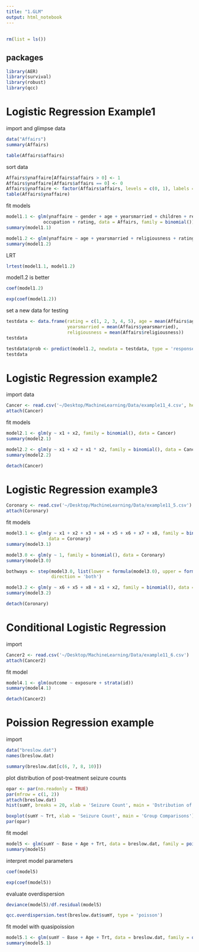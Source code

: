 ```yaml
---
title: "1.GLM"
output: html_notebook
---
```

## 
```r
rm(list = ls())
```

## packages
```r
library(AER)
library(survival)
library(robust)
library(qcc)
```

# Logistic Regression Example1

import and glimpse data
```r
data("Affairs")
summary(Affairs)
```

```r
table(Affairs$affairs)
```

sort data
```r
Affairs$ynaffaire[Affairs$affairs > 0] <- 1
Affairs$ynaffaire[Affairs$affairs == 0] <- 0
Affairs$ynaffaire <- factor(Affairs$affairs, levels = c(0, 1), labels = c('No', 'Yes'))
table(Affairs$ynaffaire)
```

fit models
```r
model1.1 <- glm(ynaffaire ~ gender + age + yearsmarried + children + religiousness + education + 
              occupation + rating, data = Affairs, family = binomial())
summary(model1.1)
```

```r
model1.2 <- glm(ynaffaire ~ age + yearsmarried + religiousness + rating, data = Affairs, family = binomial())
summary(model1.2)
```

LRT
```r
lrtest(model1.1, model1.2)
```

model1.2 is better
```r
coef(model1.2)
```

```r
exp(coef(model1.2))
```

set a new data for testing
```r
testdata <- data.frame(rating = c(1, 2, 3, 4, 5), age = mean(Affairs$age), 
                       yearsmarried = mean(Affairs$yearsmarried), 
                       religiousness = mean(Affairs$religiousness))
testdata
```

```r
testdata$prob <- predict(model1.2, newdata = testdata, type = 'response')
testdata
```


# Logistic Regression example2

import data
```r
Cancer <- read.csv('~/Desktop/MachineLearning/Data/example11_4.csv', header = TRUE, sep = ',')
attach(Cancer)
```

fit models
```r
model2.1 <- glm(y ~ x1 + x2, family = binomial(), data = Cancer)
summary(model2.1)
```

```r
model2.2 <- glm(y ~ x1 + x2 + x1 * x2, family = binomial(), data = Cancer)
summary(model2.2)
```

```r
detach(Cancer)
```


# Logistic Regression example3

```r
Coronary <- read.csv('~/Desktop/MachineLearning/Data/example11_5.csv')
attach(Coronary)
```

fit models
```r
model3.1 <- glm(y ~ x1 + x2 + x3 + x4 + x5 + x6 + x7 + x8, family = binomial(), 
                data = Coronary)
summary(model3.1)
```

```r
model3.0 <- glm(y ~ 1, family = binomial(), data = Coronary)
summary(model3.0)
```

```r
bothways <- step(model3.0, list(lower = formula(model3.0), upper = formula(model3.1)), 
                 direction = 'both')
```

```r
model3.2 <- glm(y ~ x6 + x5 + x8 + x1 + x2, family = binomial(), data = Coronary)
summary(model3.2)
```

```r
detach(Coronary)
```


# Conditional Logistic Regression

import
```r
Cancer2 <- read.csv('~/Desktop/MachineLearning/Data/example11_6.csv')
attach(Cancer2)
```

fit model
```r
model4.1 <- glm(outcome ~ exposure + strata(id))
summary(model4.1)
```

```r
detach(Cancer2)
```


# Poission Regression example

import
```r
data("breslow.dat")
names(breslow.dat)
```

```r
summary(breslow.dat[c(6, 7, 8, 10)])
```

plot distribution of post-treatment seizure counts
```r
opar <- par(no.readonly = TRUE)
par(mfrow = c(1, 2))
attach(breslow.dat)
hist(sumY, breaks = 20, xlab = 'Seizure Count', main = 'Dstribution of Seizure')
```

```r
boxplot(sumY ~ Trt, xlab = 'Seizure Count', main = 'Group Comparisons')
par(opar)
```
fit model
```r
model5 <- glm(sumY ~ Base + Age + Trt, data = breslow.dat, family = poisson())
summary(model5)
```

interpret model parameters
```r
coef(model5)
```

```r
exp(coef(model5))
```

evaluate overdispersion
```r
deviance(model5)/df.residual(model5)
```

```r
qcc.overdispersion.test(breslow.dat$sumY, type = 'poisson')
```


fit model with quasipoission
```r
model5.1 <- glm(sumY ~ Base + Age + Trt, data = breslow.dat, family = quasipoisson())
summary(model5.1)
```

